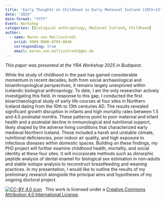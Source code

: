 ```yaml
---
title: 'Early Thoughts on Childhood in Early Medieval Iceland (10th–13th Centuries AD)'
date: "2025"
date-format: "YYYY"
Event: Workshop
categories: [Biological anthropology, Medieval Iceland, Childhood]
author: 
  - name: Maren von Mallinckrodt
    orcid: 0009-0006-0704-0840
    corresponding: true
    email: maren.von.mallinckrodt@gmx.de
---
```


*This paper was presented at the YRA Workshop 2025 in Budapest.*

While the study of childhood in the past has gained considerable momentum in recent decades, both from social archaeological and bioanthropological perspectives, it remains largely unexplored within Icelandic biological anthropology. To date, I am the only researcher actively investigating this field.
In response to this gap, I conducted the first bioarchaeological study of early life courses at four sites in Northern Iceland dating from the 10th to 13th centuries AD. The results revealed significant growth disruption in infants and high mortality rates between 1.5 and 4.5 postnatal months. These patterns point to poor maternal and infant health and a postnatal decline in immunological and nutritional support, likely shaped by the adverse living conditions that characterized early medieval Northern Iceland. These included a harsh and unstable climate, nutritional deficiencies, poor indoor air quality, and high exposure to infectious diseases within domestic spaces.
Building on these findings, my PhD project will further examine childhood health, mortality, and social identity at these four sites. It will incorporate methods such as dimorphic peptide analysis of dental enamel for biological sex estimation in non-adults and stable isotope analysis to reconstruct breastfeeding and weaning practices. In my presentation, I would like to outline the results of my preliminary research alongside the principal aims and hypotheses of my ongoing doctoral project.

[![CC-BY 4.0 icon](https://i.creativecommons.org/l/by/4.0/88x31.png)](http://creativecommons.org/licenses/by/4.0/)&nbsp;&nbsp; This work is licensed under a [Creative Commons Attribution 4.0 International License](https://creativecommons.org/licenses/by/4.0/). 
